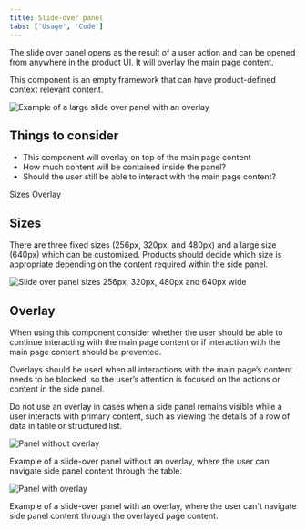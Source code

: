 ```yaml
---
title: Slide-over panel
tabs: ['Usage', 'Code']
---
```


The slide over panel opens as the result of a user
action and can be opened from anywhere in the product UI. It will overlay the
main page content. 

This component is an empty framework that can have product-defined context
relevant content.

![Example of a large slide over panel with an overlay](images/1.png)

## Things to consider
- This component will overlay on top of the main page content
- How much content will be contained inside the panel?
- Should the user still be able to interact with the main page content?

<AnchorLinks>
  <AnchorLink>Sizes</AnchorLink>
  <AnchorLink>Overlay</AnchorLink>
</AnchorLinks>

## Sizes
There are three fixed sizes (256px, 320px, and 480px) and a large size (640px) which can be customized. Products should decide
which size is appropriate depending on the content required within the side
panel. 

<Row>
  <Column colLg={8}>

![Slide over panel sizes 256px, 320px, 480px and 640px wide](images/2.png)

  </Column>
</Row>

## Overlay

When using this component consider whether the user should be able to continue interacting with the main page content or if interaction with the main page content should be prevented.

Overlays should be used when all interactions with the main page’s content needs to be blocked, so the user’s attention is focused on the actions or content in the side panel.

Do not use an overlay in cases when a side panel remains visible while a user interacts with primary content, such as viewing the details of a row of data in table or structured list.

<Row>
  <Column colLg={8}>

![Panel without overlay](images/4.png)
<Caption>Example of a slide-over panel without an overlay, where the user can navigate side panel content through the table.</Caption>
  </Column>
</Row>

<Row>
  <Column colLg={8}>

![Panel with overlay](images/3.png)
<Caption>Example of a slide-over panel with an overlay, where the user can't navigate side panel content through the overlayed page content.</Caption>
  </Column>
</Row>
